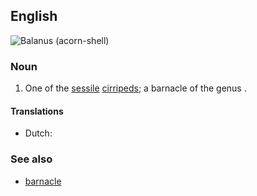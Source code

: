 ==English==
[[File:Balanus 011.JPG|right|thumb|''Balanus'' (acorn-shell)]]
{{wikipedia}}
{{wikispecies|Balanus}}
===Noun===
{{en-noun|head=[[acorn]]-[[shell]]}}

# {{context|zoology|lang=en}} One of the [[sessile]] [[cirripeds]]; a barnacle of the genus {{taxlink|Balanus|genus}}.

====Translations====
{{trans-top|barnacle of the genus Balanus}}
* Dutch: {{t+|nl|zeepok|m}}
{{trans-mid}}
{{trans-bottom}}

===See also===
* [[barnacle]]